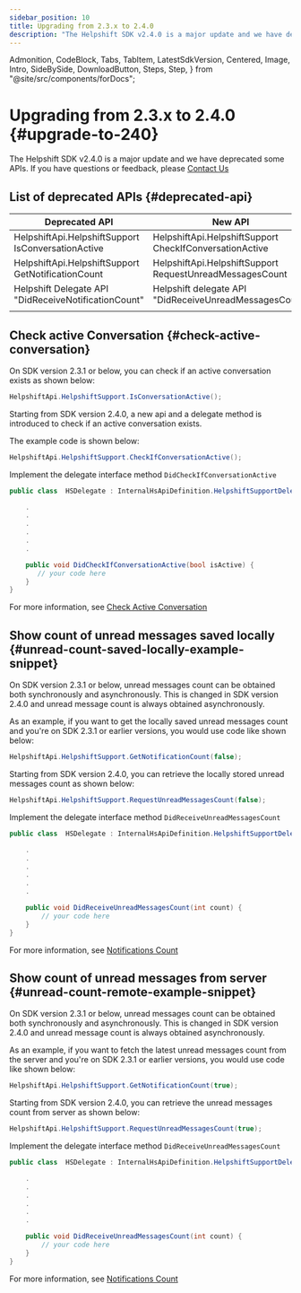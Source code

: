 ```yaml
---
sidebar_position: 10
title: Upgrading from 2.3.x to 2.4.0
description: "The Helpshift SDK v2.4.0 is a major update and we have deprecated some APIs. If you have questions or feedback, please Contact Us"
---
```


  Admonition,
  CodeBlock,
  Tabs,
  TabItem,
  LatestSdkVersion,
  Centered,
  Image,
  Intro,
  SideBySide,
  DownloadButton,
  Steps,
  Step,
} from "@site/src/components/forDocs";

# Upgrading from 2.3.x to 2.4.0 {#upgrade-to-240}

<Intro>

The Helpshift SDK v2.4.0 is a major update and we have deprecated some APIs. If you have questions or feedback, please <a href="https://support.helpshift.com/kb/contact/" target="_blank">Contact Us</a>

</Intro>

## List of deprecated APIs {#deprecated-api}

| Deprecated API                                       | New API                                                  |
| ---------------------------------------------------- | -------------------------------------------------------- |
| HelpshiftApi.HelpshiftSupport IsConversationActive   | HelpshiftApi.HelpshiftSupport CheckIfConversationActive  |
| HelpshiftApi.HelpshiftSupport GetNotificationCount   | HelpshiftApi.HelpshiftSupport RequestUnreadMessagesCount |
| Helpshift Delegate API "DidReceiveNotificationCount" | Helpshift delegate API "DidReceiveUnreadMessagesCount"   |
|                                                      |                                                          |

## Check active Conversation {#check-active-conversation}

On SDK version 2.3.1 or below, you can check if an active conversation exists as shown below:

```csharp
HelpshiftApi.HelpshiftSupport.IsConversationActive();
```

Starting from SDK version 2.4.0, a new api and a delegate method is introduced to check if an active conversation exists.

The example code is shown below:

```csharp
HelpshiftApi.HelpshiftSupport.CheckIfConversationActive();
```

Implement the delegate interface method `DidCheckIfConversationActive`

```csharp
public class  HSDelegate : InternalHsApiDefinition.HelpshiftSupportDelegate {

    .
    .
    .
    .
    .
    .

    public void DidCheckIfConversationActive(bool isActive) {
       // your code here
    }
}

```

For more information, see [Check Active Conversation](/xamarin/tracking-ios#check-if-conversation-active)

## Show count of unread messages saved locally {#unread-count-saved-locally-example-snippet}

On SDK version 2.3.1 or below, unread messages count can be obtained both synchronously and asynchronously. This is changed in SDK version 2.4.0 and unread message count is always obtained asynchronously.

As an example, if you want to get the locally saved unread messages count and you're on SDK 2.3.1 or earlier versions, you would use code like shown below:

```csharp
HelpshiftApi.HelpshiftSupport.GetNotificationCount(false);
```

Starting from SDK version 2.4.0, you can retrieve the locally stored unread messages count as shown below:

```csharp
HelpshiftApi.HelpshiftSupport.RequestUnreadMessagesCount(false);
```

Implement the delegate interface method `DidReceiveUnreadMessagesCount`

```csharp
public class  HSDelegate : InternalHsApiDefinition.HelpshiftSupportDelegate {

    .
    .
    .
    .
    .
    .

    public void DidReceiveUnreadMessagesCount(int count) {
        // your code here
    }
}

```

For more information, see [Notifications Count](/xamarin/notifications-ios#showing-notification-count)

## Show count of unread messages from server {#unread-count-remote-example-snippet}

On SDK version 2.3.1 or below, unread messages count can be obtained both synchronously and asynchronously. This is changed in SDK version 2.4.0 and unread message count is always obtained asynchronously.

As an example, if you want to fetch the latest unread messages count from the server and you're on SDK 2.3.1 or earlier versions, you would use code like shown below:

```csharp
HelpshiftApi.HelpshiftSupport.GetNotificationCount(true);
```

Starting from SDK version 2.4.0, you can retrieve the unread messages count from server as shown below:

```csharp
HelpshiftApi.HelpshiftSupport.RequestUnreadMessagesCount(true);
```

Implement the delegate interface method `DidReceiveUnreadMessagesCount`

```csharp
public class  HSDelegate : InternalHsApiDefinition.HelpshiftSupportDelegate {

    .
    .
    .
    .
    .
    .

    public void DidReceiveUnreadMessagesCount(int count) {
        // your code here
    }
}

```

For more information, see [Notifications Count](/xamarin/notifications-ios#showing-notification-count)
